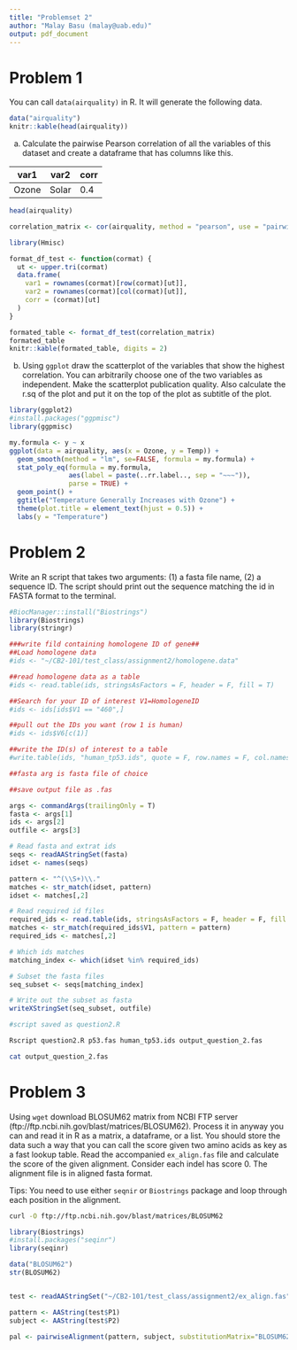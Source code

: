 ```yaml
---
title: "Problemset 2"
author: "Malay Basu (malay@uab.edu)"
output: pdf_document
---
```


# Problem 1
You can call `data(airquality)` in R. It will generate the following data.
```r
data("airquality")
knitr::kable(head(airquality))

```
(a) Calculate the pairwise Pearson correlation of all the variables of this dataset and create a dataframe that has columns like this.

| var1 | var2 | corr|
|------|------|-----|
|Ozone |Solar | 0.4 |

```r
head(airquality)

correlation_matrix <- cor(airquality, method = "pearson", use = "pairwise.complete.obs")

library(Hmisc)

format_df_test <- function(cormat) {
  ut <- upper.tri(cormat)
  data.frame(
    var1 = rownames(cormat)[row(cormat)[ut]], 
    var2 = rownames(cormat)[col(cormat)[ut]], 
    corr = (cormat)[ut]
  )
}

formated_table <- format_df_test(correlation_matrix)
formated_table
knitr::kable(formated_table, digits = 2)

```


(b) Using `ggplot` draw the scatterplot of the variables that show the highest correlation. You can arbitrarily choose one of the two variables as independent. Make the scatterplot publication quality. Also calculate the r.sq of the plot and put it on the top of the plot as subtitle of the plot. 
```r

library(ggplot2)
#install.packages("ggpmisc")
library(ggpmisc)

my.formula <- y ~ x
ggplot(data = airquality, aes(x = Ozone, y = Temp)) +
  geom_smooth(method = "lm", se=FALSE, formula = my.formula) +
  stat_poly_eq(formula = my.formula, 
               aes(label = paste(..rr.label.., sep = "~~~")), 
               parse = TRUE) +
  geom_point() +
  ggtitle("Temperature Generally Increases with Ozone") +
  theme(plot.title = element_text(hjust = 0.5)) +
  labs(y = "Temperature")

```



# Problem 2
Write an R script that takes two arguments: (1) a fasta file name, (2) a sequence ID. The script should print out the sequence matching the id in FASTA format to the terminal.

```r


#BiocManager::install("Biostrings")
library(Biostrings)
library(stringr)

###write fild containing homologene ID of gene##
##Load homologene data
#ids <- "~/CB2-101/test_class/assignment2/homologene.data"

##read homologene data as a table
#ids <- read.table(ids, stringsAsFactors = F, header = F, fill = T)

##Search for your ID of interest V1=HomologeneID
#ids <- ids[ids$V1 == "460",]

##pull out the IDs you want (row 1 is human)
#ids <- ids$V6[c(1)]

##write the ID(s) of interest to a table
#write.table(ids, "human_tp53.ids", quote = F, row.names = F, col.names = F)

##fasta arg is fasta file of choice

##save output file as .fas

args <- commandArgs(trailingOnly = T)
fasta <- args[1]
ids <- args[2]
outfile <- args[3]

# Read fasta and extrat ids
seqs <- readAAStringSet(fasta)
idset <- names(seqs)

pattern <- "^(\\S+)\\."
matches <- str_match(idset, pattern)
idset <- matches[,2]

# Read required id files
required_ids <- read.table(ids, stringsAsFactors = F, header = F, fill = T)
matches <- str_match(required_ids$V1, pattern = pattern)
required_ids <- matches[,2]

# Which ids matches
matching_index <- which(idset %in% required_ids)

# Subset the fasta files
seq_subset <- seqs[matching_index]

# Write out the subset as fasta
writeXStringSet(seq_subset, outfile)

#script saved as question2.R

```
```bash
Rscript question2.R p53.fas human_tp53.ids output_question_2.fas

cat output_question_2.fas
```




# Problem 3

Using `wget` download BLOSUM62 matrix from NCBI FTP server (ftp://ftp.ncbi.nih.gov/blast/matrices/BLOSUM62). Process it in anyway you can and read it in R as a matrix, a dataframe, or a list. You should store the data such a way that you can call the score given two amino acids as key as a fast lookup table. Read the accompanied `ex_align.fas` file and calculate the score of the given alignment. Consider each indel has score 0. The alignment file is in aligned fasta format.

Tips: You need to use either `seqnir` or `Biostrings` package and loop through each position in the alignment. 


```bash
curl -O ftp://ftp.ncbi.nih.gov/blast/matrices/BLOSUM62
```


```r
library(Biostrings)
#install.packages("seqinr")
library(seqinr)

data("BLOSUM62")
str(BLOSUM62)


test <- readAAStringSet("~/CB2-101/test_class/assignment2/ex_align.fas")

pattern <- AAString(test$P1)
subject <- AAString(test$P2)

pal <- pairwiseAlignment(pattern, subject, substitutionMatrix="BLOSUM62", gapOpening=0, gapExtension=0)


```
















